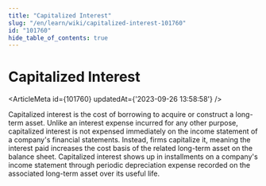 ```yaml
---
title: "Capitalized Interest"
slug: "/en/learn/wiki/capitalized-interest-101760"
id: "101760"
hide_table_of_contents: true
---
```



# Capitalized Interest

<ArticleMeta id={101760} updatedAt={'2023-09-26 13:58:58'} />
<div className='border-solid border-b border-t-0 my-4 border-[var(--ifm-color-gray-300)]' />

Capitalized interest is the cost of borrowing to acquire or construct a long-term asset. Unlike an interest expense incurred for any other purpose, capitalized interest is not expensed immediately on the income statement of a company's financial statements. Instead, firms capitalize it, meaning the interest paid increases the cost basis of the related long-term asset on the balance sheet. Capitalized interest shows up in installments on a company's income statement through periodic depreciation expense recorded on the associated long-term asset over its useful life.
